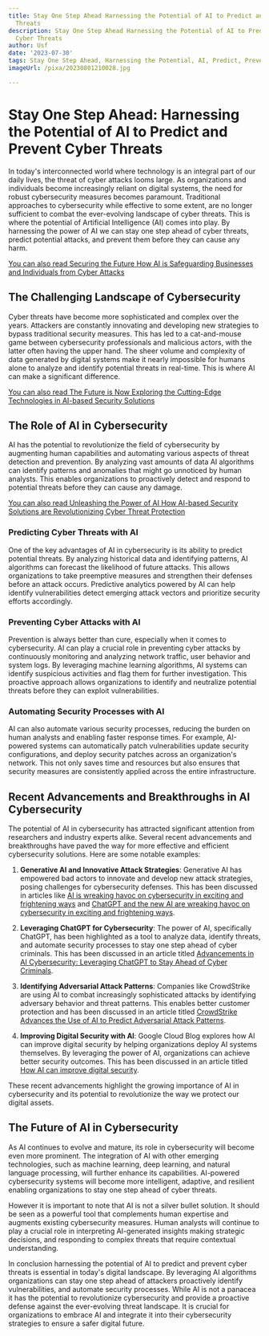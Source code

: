 ```yaml
---
title: Stay One Step Ahead Harnessing the Potential of AI to Predict and Prevent Cyber
  Threats
description: Stay One Step Ahead Harnessing the Potential of AI to Predict and Prevent
  Cyber Threats
author: Usf
date: '2023-07-30'
tags: Stay One Step Ahead, Harnessing the Potential, AI, Predict, Prevent, Cyber Threats
imageUrl: /pixa/20230801210028.jpg

---
```

# Stay One Step Ahead: Harnessing the  Potential of  AI to Predict and Prevent Cyber Threats

In today's  interconnected world where technology  is an integral part of our  daily lives, the threat of cyber attacks looms large. As organizations and individuals become increasingly reliant on digital systems, the need for robust cybersecurity measures becomes paramount. Traditional approaches to cybersecurity while effective to some extent,  are no longer sufficient to combat the ever-evolving landscape of  cyber threats. This is where the potential of  Artificial Intelligence (AI)  comes into play. By  harnessing the power of AI we can stay one step  ahead of cyber threats, predict  potential attacks, and prevent them before they can cause any harm.

[You can also read Securing the Future How  AI is Safeguarding Businesses and Individuals from Cyber Attacks](Securing%20the%20Future%20How%20AI%20is%20Safeguarding%20Businesses%20and%20Individuals%20from%20Cyber%20Attacks)


## The  Challenging Landscape of Cybersecurity

Cyber threats have become more sophisticated  and complex over the years. Attackers are constantly innovating and developing new strategies to bypass traditional security  measures. This has led to a cat-and-mouse game between cybersecurity professionals and malicious  actors, with  the latter often having  the upper hand. The sheer volume and complexity of data  generated by digital systems make it nearly impossible for humans  alone  to analyze and identify potential  threats in real-time. This is where AI can make a significant difference.

[You can also read The Future is Now Exploring  the Cutting-Edge  Technologies in AI-based Security Solutions](The%20Future%20is%20Now%20Exploring%20the%20Cutting-Edge%20Technologies%20in%20AI-based%20Security%20Solutions)


## The Role of AI in Cybersecurity

AI has the potential  to  revolutionize the  field of cybersecurity by augmenting human capabilities and  automating various aspects of threat detection and prevention. By analyzing vast amounts of  data AI algorithms  can  identify patterns  and anomalies that might go unnoticed by  human analysts. This enables  organizations  to  proactively detect and respond to potential threats before they can cause any damage.

[You can also read Unleashing the Power of AI How AI-based Security Solutions are Revolutionizing Cyber  Threat Protection](Unleashing%20the%20Power%20of%20AI%20How%20AI-based%20Security%20Solutions%20are%20Revolutionizing%20Cyber%20Threat%20Protection)


### Predicting Cyber Threats with AI

One of the key advantages of AI in cybersecurity is its ability  to predict potential threats. By analyzing historical data and identifying patterns, AI algorithms can forecast  the likelihood  of future attacks. This allows organizations to take preemptive  measures and strengthen their defenses before an attack occurs.  Predictive analytics powered by  AI can help identify vulnerabilities  detect emerging attack vectors and prioritize security efforts accordingly.

### Preventing Cyber Attacks  with AI

Prevention is always better than cure, especially when it comes to cybersecurity. AI can play a crucial role in preventing cyber attacks by continuously  monitoring and analyzing network traffic, user behavior  and system logs. By leveraging machine learning algorithms, AI systems can identify suspicious activities  and flag them for further investigation. This proactive approach allows organizations to identify  and neutralize potential threats before they can exploit vulnerabilities.

### Automating Security Processes with AI

AI can also  automate various security processes, reducing the burden on human analysts and enabling faster response times. For example, AI-powered systems can automatically patch vulnerabilities update security configurations,  and  deploy security patches across an organization's network. This not only saves time and  resources but also ensures that  security measures are consistently applied across  the entire infrastructure.

## Recent Advancements and Breakthroughs in AI Cybersecurity

The potential of AI in cybersecurity has attracted significant attention from researchers and industry experts alike. Several recent advancements and breakthroughs  have paved the way  for  more effective and  efficient cybersecurity solutions. Here are some notable examples:

1. **Generative AI and Innovative Attack Strategies**: Generative AI has empowered bad actors to innovate and develop new attack strategies, posing challenges  for cybersecurity defenses. This has been discussed in articles like [AI is wreaking havoc on cybersecurity in exciting and frightening ways](https://www.linkedin.com/pulse/ai-wreaking-havoc-cybersecurity-exciting-frightening-ways-gallant) and [ChatGPT and the new AI  are wreaking havoc on cybersecurity in exciting and frightening ways](https://www.zdnet.com/article/chatgpt-and-the-new-ai-are-wreaking-havoc-on-cybersecurity/).

2. **Leveraging ChatGPT for Cybersecurity**: The power of AI,  specifically ChatGPT, has been highlighted as a tool to analyze  data, identify threats, and automate security processes to stay one step ahead of cyber criminals.  This has been discussed in  an article titled [Advancements in AI Cybersecurity: Leveraging ChatGPT to Stay Ahead of Cyber Criminals](https://www.cyberdefensemagazine.com/advancements-in-ai-cybersecurity-leveraging-chatgpt-to-stay-ahead-of-cyber-criminals/).

3. **Identifying Adversarial Attack Patterns**: Companies like CrowdStrike  are using AI to combat increasingly sophisticated attacks by identifying adversary behavior and threat patterns. This enables better customer protection and has been discussed in an article titled [CrowdStrike Advances the Use of AI to  Predict Adversarial Attack Patterns](https://www.crowdstrike.com/blog/crowdstrike-advances-use-of-ai-to-predict-adversarial-attack-patterns-and-improve-customer-protection/).

4. **Improving Digital Security  with  AI**: Google  Cloud Blog explores how AI can improve digital security  by helping organizations deploy AI systems themselves. By leveraging the power of AI, organizations can achieve better security outcomes. This has been discussed in an article  titled [How AI can improve digital security](https://cloud.google.com/blog/products/identity-security/how-ai-can-improve-digital-security).

These recent advancements highlight the growing importance of AI in cybersecurity and  its potential to revolutionize the way we protect our digital assets.

## The Future of AI in Cybersecurity

As AI continues to evolve and mature, its role in cybersecurity will become even more  prominent. The integration of AI  with other emerging technologies, such as  machine learning, deep learning, and natural language processing,  will further enhance its capabilities.  AI-powered cybersecurity systems will become more intelligent, adaptive, and  resilient enabling organizations to  stay one step ahead of cyber threats.

However it is important to note that AI is not a silver bullet solution.  It should be  seen as a powerful tool that complements human expertise and augments existing cybersecurity measures. Human  analysts will continue to play  a crucial  role in interpreting  AI-generated  insights making strategic decisions, and responding to complex threats that require contextual understanding.

In conclusion harnessing the potential of AI to predict and prevent cyber threats is essential in  today's  digital landscape. By leveraging AI  algorithms organizations can stay one step  ahead of attackers proactively identify vulnerabilities, and automate security processes. While AI is not a panacea  it has the potential to  revolutionize cybersecurity  and provide a proactive defense against the ever-evolving threat landscape.  It is crucial  for organizations to embrace AI  and integrate it into their cybersecurity strategies to ensure a safer digital future.